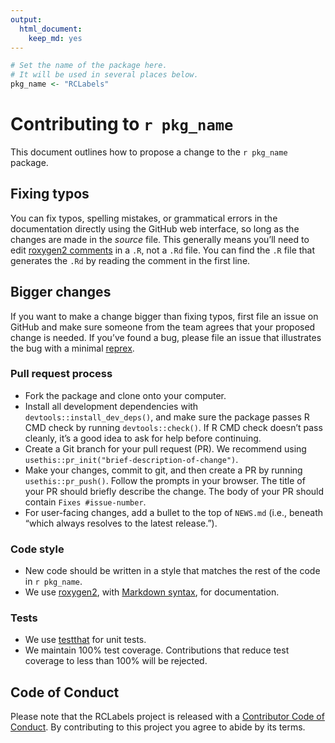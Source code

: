 ```yaml
---
output: 
  html_document: 
    keep_md: yes
---
```


<!-- Do not edit CONTRIBUTING.md.  -->
<!-- Be sure to edit CONTRIBUTING.Rmd, which is used to create CONTRIBUTING.md -->

```r
# Set the name of the package here.
# It will be used in several places below.
pkg_name <- "RCLabels"
```

# Contributing to ``r pkg_name``

This document outlines how to propose a change to the ``r pkg_name`` package.

## Fixing typos

You can fix typos, spelling mistakes, or grammatical errors in the documentation directly 
using the GitHub web interface, so long as the changes are made in the _source_ file.
This generally means you'll need to edit
[roxygen2 comments](https://roxygen2.r-lib.org/articles/roxygen2.html) in a `.R`, not a `.Rd` file.
You can find the `.R` file that generates the `.Rd` by reading the comment in the first line.

## Bigger changes

If you want to make a change bigger than fixing typos,
first file an issue on GitHub and make sure someone from the team agrees that your proposed change is needed.
If you’ve found a bug, please file an issue that illustrates the bug with a minimal
[reprex](https://www.tidyverse.org/help/#reprex).

### Pull request process

* Fork the package and clone onto your computer.
* Install all development dependencies with `devtools::install_dev_deps()`, and 
  make sure the package passes R CMD check by running `devtools::check()`.
  If R CMD check doesn't pass cleanly, it's a good idea to ask for help before continuing.
* Create a Git branch for your pull request (PR).
  We recommend using `usethis::pr_init("brief-description-of-change")`.
* Make your changes, commit to git, and then create a PR by running `usethis::pr_push()`.
  Follow the prompts in your browser.
  The title of your PR should briefly describe the change.
  The body of your PR should contain `Fixes #issue-number`.
* For user-facing changes, add a bullet to the top of `NEWS.md` 
  (i.e., beneath "which always resolves to the latest release.").

### Code style

* New code should be written in a style that matches the rest of the code in ``r pkg_name``. 
* We use [roxygen2](https://cran.r-project.org/package=roxygen2), 
  with [Markdown syntax](https://cran.r-project.org/web/packages/roxygen2/vignettes/rd-formatting.html), 
  for documentation.
  
### Tests

* We use [testthat](https://cran.r-project.org/package=testthat) for unit tests.
* We maintain 100% test coverage. Contributions that reduce test coverage to less than 100% will be rejected.

## Code of Conduct

Please note that the RCLabels project is released with a
[Contributor Code of Conduct](CODE_OF_CONDUCT.md). 
By contributing to this
project you agree to abide by its terms.
